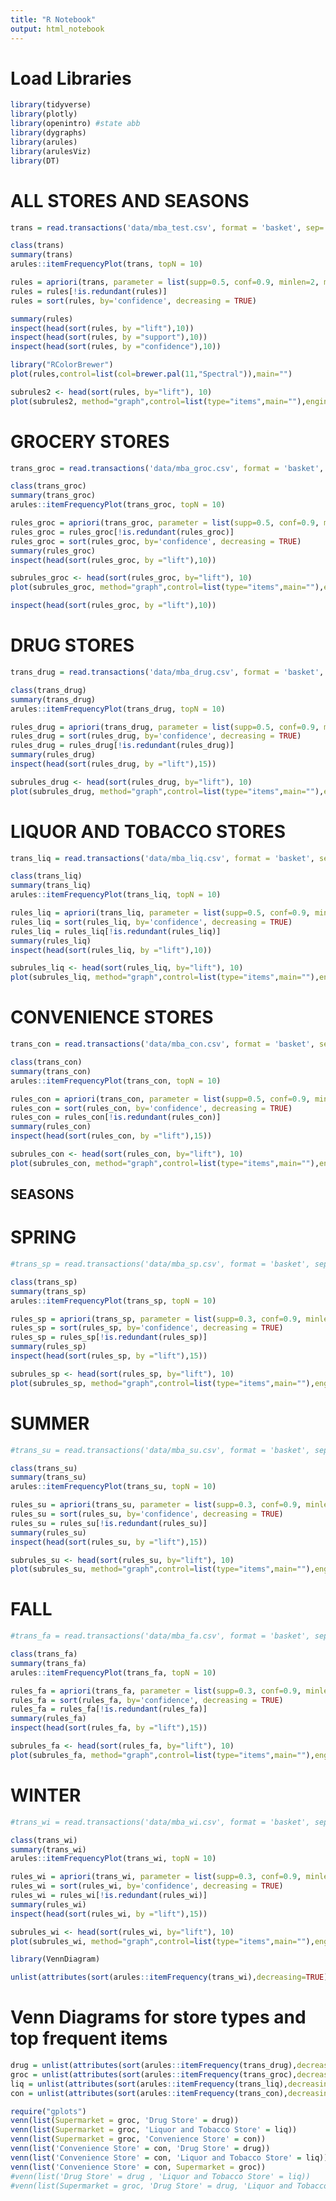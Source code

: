 ```yaml
---
title: "R Notebook"
output: html_notebook
---
```

# Load Libraries
```r
library(tidyverse)
library(plotly)
library(openintro) #state abb
library(dygraphs)
library(arules)
library(arulesViz)
library(DT)
```

# ALL STORES AND SEASONS

```r
trans = read.transactions('data/mba_test.csv', format = 'basket', sep=',')

class(trans)
summary(trans)
arules::itemFrequencyPlot(trans, topN = 10)

rules = apriori(trans, parameter = list(supp=0.5, conf=0.9, minlen=2, maxlen=2))
rules = rules[!is.redundant(rules)]
rules = sort(rules, by='confidence', decreasing = TRUE)

summary(rules)
inspect(head(sort(rules, by ="lift"),10))
inspect(head(sort(rules, by ="support"),10))
inspect(head(sort(rules, by ="confidence"),10))

library("RColorBrewer")
plot(rules,control=list(col=brewer.pal(11,"Spectral")),main="")

subrules2 <- head(sort(rules, by="lift"), 10)
plot(subrules2, method="graph",control=list(type="items",main=""),engine = "htmlwidget")
```




# GROCERY STORES
```r
trans_groc = read.transactions('data/mba_groc.csv', format = 'basket', sep=',')

class(trans_groc)
summary(trans_groc)
arules::itemFrequencyPlot(trans_groc, topN = 10)

rules_groc = apriori(trans_groc, parameter = list(supp=0.5, conf=0.9, minlen=2, maxlen=2))
rules_groc = rules_groc[!is.redundant(rules_groc)]
rules_groc = sort(rules_groc, by='confidence', decreasing = TRUE)
summary(rules_groc)
inspect(head(sort(rules_groc, by ="lift"),10))

subrules_groc <- head(sort(rules_groc, by="lift"), 10)
plot(subrules_groc, method="graph",control=list(type="items",main=""),engine = "htmlwidget")

```

```r
inspect(head(sort(rules_groc, by ="lift"),10))

```


# DRUG STORES
```r
trans_drug = read.transactions('data/mba_drug.csv', format = 'basket', sep=',')

class(trans_drug)
summary(trans_drug)
arules::itemFrequencyPlot(trans_drug, topN = 10)

rules_drug = apriori(trans_drug, parameter = list(supp=0.5, conf=0.9, minlen=2, maxlen=2))
rules_drug = sort(rules_drug, by='confidence', decreasing = TRUE)
rules_drug = rules_drug[!is.redundant(rules_drug)]
summary(rules_drug)
inspect(head(sort(rules_drug, by ="lift"),15))

subrules_drug <- head(sort(rules_drug, by="lift"), 10)
plot(subrules_drug, method="graph",control=list(type="items",main=""),engine = "htmlwidget")
```



# LIQUOR AND TOBACCO STORES
```r
trans_liq = read.transactions('data/mba_liq.csv', format = 'basket', sep=',')

class(trans_liq)
summary(trans_liq)
arules::itemFrequencyPlot(trans_liq, topN = 10)

rules_liq = apriori(trans_liq, parameter = list(supp=0.5, conf=0.9, minlen=2, maxlen=2))
rules_liq = sort(rules_liq, by='confidence', decreasing = TRUE)
rules_liq = rules_liq[!is.redundant(rules_liq)]
summary(rules_liq)
inspect(head(sort(rules_liq, by ="lift"),10))

subrules_liq <- head(sort(rules_liq, by="lift"), 10)
plot(subrules_liq, method="graph",control=list(type="items",main=""),engine = "htmlwidget")
```



# CONVENIENCE STORES

```r
trans_con = read.transactions('data/mba_con.csv', format = 'basket', sep=',')

class(trans_con)
summary(trans_con)
arules::itemFrequencyPlot(trans_con, topN = 10)

rules_con = apriori(trans_con, parameter = list(supp=0.5, conf=0.9, minlen=2, maxlen=2))
rules_con = sort(rules_con, by='confidence', decreasing = TRUE)
rules_con = rules_con[!is.redundant(rules_con)]
summary(rules_con)
inspect(head(sort(rules_con, by ="lift"),15))

subrules_con <- head(sort(rules_con, by="lift"), 10)
plot(subrules_con, method="graph",control=list(type="items",main=""),engine = "htmlwidget")

```



## SEASONS

# SPRING
```r
#trans_sp = read.transactions('data/mba_sp.csv', format = 'basket', sep=',')

class(trans_sp)
summary(trans_sp)
arules::itemFrequencyPlot(trans_sp, topN = 10)

rules_sp = apriori(trans_sp, parameter = list(supp=0.3, conf=0.9, minlen=2, maxlen=2))
rules_sp = sort(rules_sp, by='confidence', decreasing = TRUE)
rules_sp = rules_sp[!is.redundant(rules_sp)]
summary(rules_sp)
inspect(head(sort(rules_sp, by ="lift"),15))

subrules_sp <- head(sort(rules_sp, by="lift"), 10)
plot(subrules_sp, method="graph",control=list(type="items",main=""),engine = "htmlwidget")
```




# SUMMER
```r
#trans_su = read.transactions('data/mba_su.csv', format = 'basket', sep=',')

class(trans_su)
summary(trans_su)
arules::itemFrequencyPlot(trans_su, topN = 10)

rules_su = apriori(trans_su, parameter = list(supp=0.3, conf=0.9, minlen=2, maxlen=2))
rules_su = sort(rules_su, by='confidence', decreasing = TRUE)
rules_su = rules_su[!is.redundant(rules_su)]
summary(rules_su)
inspect(head(sort(rules_su, by ="lift"),15))

subrules_su <- head(sort(rules_su, by="lift"), 10)
plot(subrules_su, method="graph",control=list(type="items",main=""),engine = "htmlwidget")
```




# FALL
```r
#trans_fa = read.transactions('data/mba_fa.csv', format = 'basket', sep=',')

class(trans_fa)
summary(trans_fa)
arules::itemFrequencyPlot(trans_fa, topN = 10)

rules_fa = apriori(trans_fa, parameter = list(supp=0.3, conf=0.9, minlen=2, maxlen=2))
rules_fa = sort(rules_fa, by='confidence', decreasing = TRUE)
rules_fa = rules_fa[!is.redundant(rules_fa)]
summary(rules_fa)
inspect(head(sort(rules_fa, by ="lift"),15))

subrules_fa <- head(sort(rules_fa, by="lift"), 10)
plot(subrules_fa, method="graph",control=list(type="items",main=""),engine = "htmlwidget")
```


# WINTER
```r
#trans_wi = read.transactions('data/mba_wi.csv', format = 'basket', sep=',')

class(trans_wi)
summary(trans_wi)
arules::itemFrequencyPlot(trans_wi, topN = 10)

rules_wi = apriori(trans_wi, parameter = list(supp=0.3, conf=0.9, minlen=2, maxlen=2))
rules_wi = sort(rules_wi, by='confidence', decreasing = TRUE)
rules_wi = rules_wi[!is.redundant(rules_wi)]
summary(rules_wi)
inspect(head(sort(rules_wi, by ="lift"),15))

subrules_wi <- head(sort(rules_wi, by="lift"), 10)
plot(subrules_wi, method="graph",control=list(type="items",main=""),engine = "htmlwidget")
```



```r
library(VennDiagram)
```
```r
unlist(attributes(sort(arules::itemFrequency(trans_wi),decreasing=TRUE)[0:20]),use.names=FALSE)
```

# Venn Diagrams for store types and top frequent items
```r
drug = unlist(attributes(sort(arules::itemFrequency(trans_drug),decreasing=TRUE)[0:20]),use.names=FALSE)
groc = unlist(attributes(sort(arules::itemFrequency(trans_groc),decreasing=TRUE)[0:20]),use.names=FALSE)
liq = unlist(attributes(sort(arules::itemFrequency(trans_liq),decreasing=TRUE)[0:20]),use.names=FALSE)
con = unlist(attributes(sort(arules::itemFrequency(trans_con),decreasing=TRUE)[0:20]),use.names=FALSE)

require("gplots") 
venn(list(Supermarket = groc, 'Drug Store' = drug))
venn(list(Supermarket = groc, 'Liquor and Tobacco Store' = liq))
venn(list(Supermarket = groc, 'Convenience Store' = con))
venn(list('Convenience Store' = con, 'Drug Store' = drug))
venn(list('Convenience Store' = con, 'Liquor and Tobacco Store' = liq))
venn(list('Convenience Store' = con, Supermarket = groc))
#venn(list('Drug Store' = drug , 'Liquor and Tobacco Store' = liq))
#venn(list(Supermarket = groc, 'Drug Store' = drug, 'Liquor and Tobacco Store' = liq, 'Convenience Store' = con))

```




